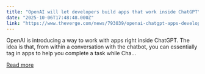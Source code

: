 ```yaml
---
title: "OpenAI will let developers build apps that work inside ChatGPT"
date: "2025-10-06T17:48:48.000Z"
link: "https://www.theverge.com/news/793039/openai-chatgpt-apps-developers-sdk-canva-zillow-devday-2025"
---
```


OpenAI is introducing a way to work with apps right inside ChatGPT. The idea is that, from within a conversation with the chatbot, you can essentially tag in apps to help you complete a task while Cha...

[Read more](https://www.theverge.com/news/793039/openai-chatgpt-apps-developers-sdk-canva-zillow-devday-2025)
